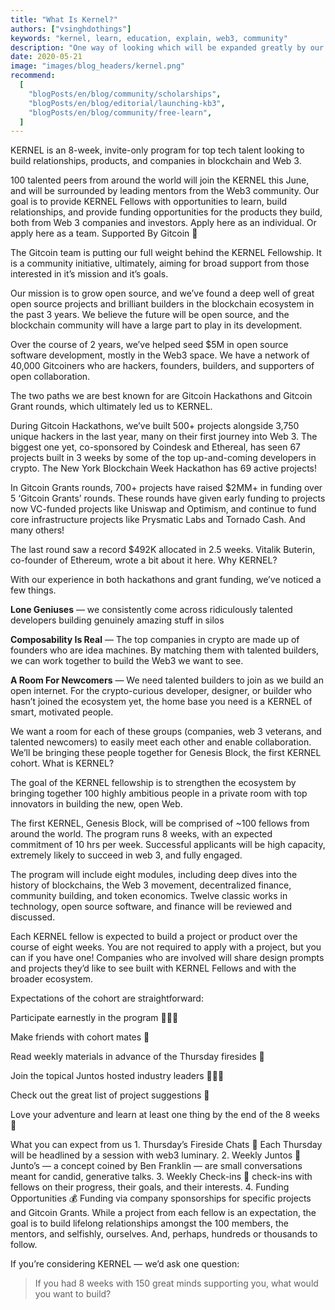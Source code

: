 ```yaml
---
title: "What Is Kernel?"
authors: ["vsinghdothings"]
keywords: "kernel, learn, education, explain, web3, community"
description: "One way of looking which will be expanded greatly by our fellows over the years to come."
date: 2020-05-21
image: "images/blog_headers/kernel.png"
recommend:
  [
    "blogPosts/en/blog/community/scholarships",
    "blogPosts/en/blog/editorial/launching-kb3",
    "blogPosts/en/blog/community/free-learn",
  ]
---
```


KERNEL is an 8-week, invite-only program for top tech talent looking to build relationships, products, and companies in blockchain and Web 3.

100 talented peers from around the world will join the KERNEL this June, and will be surrounded by leading mentors from the Web3 community. Our goal is to provide KERNEL Fellows with opportunities to learn, build relationships, and provide funding opportunities for the products they build, both from Web 3 companies and investors. Apply here as an individual. Or apply here as a team. Supported By Gitcoin 🌳

The Gitcoin team is putting our full weight behind the KERNEL Fellowship. It is a community initiative, ultimately, aiming for broad support from those interested in it’s mission and it’s goals.

Our mission is to grow open source, and we’ve found a deep well of great open source projects and brilliant builders in the blockchain ecosystem in the past 3 years. We believe the future will be open source, and the blockchain community will have a large part to play in its development.

Over the course of 2 years, we’ve helped seed $5M in open source software development, mostly in the Web3 space. We have a network of 40,000 Gitcoiners who are hackers, founders, builders, and supporters of open collaboration.

The two paths we are best known for are Gitcoin Hackathons and Gitcoin Grant rounds, which ultimately led us to KERNEL.

During Gitcoin Hackathons, we’ve built 500+ projects alongside 3,750 unique hackers in the last year, many on their first journey into Web 3. The biggest one yet, co-sponsored by Coindesk and Ethereal, has seen 67 projects built in 3 weeks by some of the top up-and-coming developers in crypto. The New York Blockchain Week Hackathon has 69 active projects!

In Gitcoin Grants rounds, 700+ projects have raised $2MM+ in funding over 5 ‘Gitcoin Grants’ rounds. These rounds have given early funding to projects now VC-funded projects like Uniswap and Optimism, and continue to fund core infrastructure projects like Prysmatic Labs and Tornado Cash. And many others!

The last round saw a record $492K allocated in 2.5 weeks. Vitalik Buterin, co-founder of Ethereum, wrote a bit about it here. Why KERNEL?

With our experience in both hackathons and grant funding, we’ve noticed a few things.

<Process>

**Lone Geniuses** — we consistently come across ridiculously talented developers building genuinely amazing stuff in silos

**Composability Is Real** — The top companies in crypto are made up of founders who are idea machines. By matching them with talented builders, we can work together to build the Web3 we want to see.

**A Room For Newcomers** — We need talented builders to join as we build an open internet. For the crypto-curious developer, designer, or builder who hasn’t joined the ecosystem yet, the home base you need is a KERNEL of smart, motivated people.

</Process>

We want a room for each of these groups (companies, web 3 veterans, and talented newcomers) to easily meet each other and enable collaboration. We’ll be bringing these people together for Genesis Block, the first KERNEL cohort. What is KERNEL?

The goal of the KERNEL fellowship is to strengthen the ecosystem by bringing together 100 highly ambitious people in a private room with top innovators in building the new, open Web.

The first KERNEL, Genesis Block, will be comprised of ~100 fellows from around the world. The program runs 8 weeks, with an expected commitment of 10 hrs per week. Successful applicants will be high capacity, extremely likely to succeed in web 3, and fully engaged.

The program will include eight modules, including deep dives into the history of blockchains, the Web 3 movement, decentralized finance, community building, and token economics. Twelve classic works in technology, open source software, and finance will be reviewed and discussed.

Each KERNEL fellow is expected to build a project or product over the course of eight weeks. You are not required to apply with a project, but you can if you have one! Companies who are involved will share design prompts and projects they’d like to see built with KERNEL Fellows and with the broader ecosystem.

Expectations of the cohort are straightforward:

<Process>

Participate earnestly in the program 🙋🏻‍♀️

Make friends with cohort mates 🎎

Read weekly materials in advance of the Thursday firesides 📖

Join the topical Juntos hosted industry leaders 👯🏻‍♀️

Check out the great list of project suggestions 🚧

Love your adventure and learn at least one thing by the end of the 8 weeks 🚀

</Process>

What you can expect from us 1. Thursday’s Fireside Chats 💬 Each Thursday will be headlined by a session with web3 luminary. 2. Weekly Juntos 🥘 Junto’s — a concept coined by Ben Franklin — are small conversations meant for candid, generative talks. 3. Weekly Check-ins 📅 check-ins with fellows on their progress, their goals, and their interests. 4. Funding Opportunities 💰 Funding via company sponsorships for specific projects and Gitcoin Grants. While a project from each fellow is an expectation, the goal is to build lifelong relationships amongst the 100 members, the mentors, and selfishly, ourselves. And, perhaps, hundreds or thousands to follow.

If you’re considering KERNEL — we’d ask one question:

> If you had 8 weeks with 150 great minds supporting you, what would you want to build?
